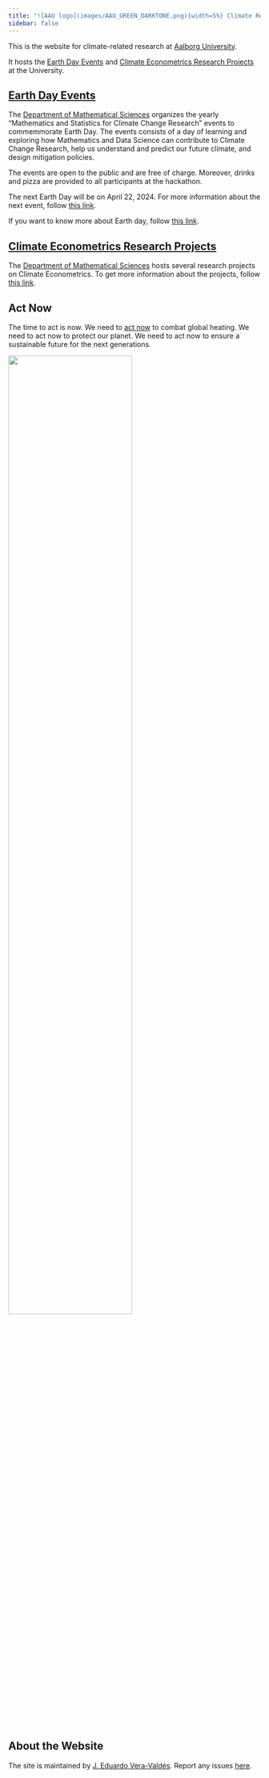 ```yaml
---
title: "![AAU logo](images/AAU_GREEN_DARKTONE.png){width=5%} Climate Research at [Aalborg University](https://www.en.aau.dk/)"
sidebar: false
---
```


This is the website for climate-related research at [Aalborg University](https://www.en.aau.dk/). 

It hosts the [Earth Day Events](index.qmd#earth-day-events) and [Climate Econometrics Research Projects](index.qmd#climate-econometrics-research-projects) at the University.

## [Earth Day Events](earthday2024.qmd)

The [Department of Mathematical Sciences](https://earthdayalliance.com/earth-day-the-story/) organizes the yearly "Mathematics and Statistics for Climate Change Research" events to commemmorate Earth Day. The events consists of a day of learning and exploring how Mathematics and Data Science can contribute to Climate Change Research, help us understand and predict our future climate, and design mitigation policies.

The events are open to the public and are free of charge. Moreover, drinks and pizza are provided to all participants at the hackathon.

The next Earth Day will be on April 22, 2024. For more information about the next event, follow [this link](earthday2024.qmd). 

If you want to know more about Earth day, follow [this link](aboutearthday.qmd).

## [Climate Econometrics Research Projects](climateeconometrics.qmd)

The [Department of Mathematical Sciences](https://earthdayalliance.com/earth-day-the-story/) hosts several research projects on Climate Econometrics. To get more information about the projects, follow [this link](climateeconometrics.qmd).

## Act Now

The time to act is now. We need to [act now](https://www.un.org/actnow) to combat global heating. We need to act now to protect our planet. We need to act now to ensure a sustainable future for the next generations.

![](/images/ActNow_UN_emblem_horizontal_E.png){fig-alt="Act Now Logo." width=70%}


## About the Website

The site is maintained by [J. Eduardo Vera-Valdés](https://everval.github.io/). Report any issues [here](mailto:eduardo@math.aau.dk). 